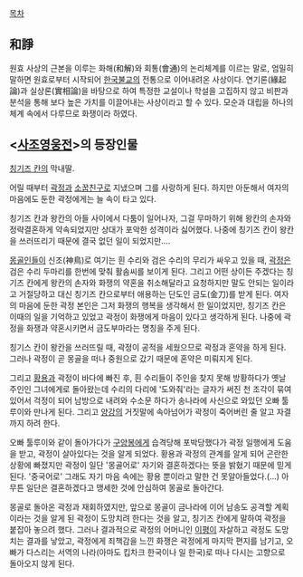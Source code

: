 [[목차]]

== 和諍 ==
원효 사상의 근본을 이루는 화해(和解)와 회통(會通)의 논리체계를 이르는 말로, 엄밀히 말하면 원효로부터 시작되어 [[한국]][[불교]]의 전통으로 이어내려온 사상이다. 연기론(緣起論)과 실상론(實相論)을 바탕으로 하여 특정한 교설이나 학설을 고집하지 않고 비판과 분석을 통해 보다 높은 가치를 이끌어내는 사상이라고 할 수 있다. 모순과 대립을 하나의 체계 속에서 다루므로 화쟁이라 하였다.

== <[[사조영웅전]]>의 등장인물 ==
[[칭기즈 칸]]의 막내딸.

어릴 때부터 [[곽정]]과 [[소꿉친구]]로 지냈으며 그를 사랑하게 된다. 하지만 아둔해서 여자의 마음에도 둔한 곽정에게는 늘 속이 타고 있다.

칭기즈 칸과 왕칸의 아들 사이에서 다툼이 일어나자, 그걸 무마하기 위해 왕칸의 손자와 정략결혼하게 약속되었지만 상대가 포악한 성격이라 싫어했다. 나중에 칭기즈 칸이 왕칸을 쓰러뜨리기 때문에 결국 없던 일이 되었지만….

[[몽골인]]들이 신조(神鳥)로 여기는 흰 수리와 검은 수리의 무리가 싸우고 있을 때, [[곽정]]은 검은 수리 두마리를 한번에 맞춰 활솜씨를 보이게 된다. 그리고 어떤 상이든 주겠다는 칭기즈 칸에게 왕칸의 손자와 화쟁의 약혼을 취소해달라고 요청하지만 말도 안되는 일이라고 거절당하고 대신 칭기즈 칸으로부터 애용하는 단도인 금도(金刀)를 받게 된다. 여자의 마음에 둔한 곽정 본인은 그저 화쟁의 행복을 생각해서 한 일이었지만, 칭기즈 칸은 이때의 일을 기억하고 있었고 곽정이 화쟁에게 마음이 있다고 생각하게 된다. 나중에 곽정을 화쟁과 약혼시키면서 금도부마라는 명칭을 주게 된다.

칭기스 칸이 왕칸을 쓰러뜨릴 때, 곽정이 공적을 세웠으므로 곽정과 혼약을 하게 된다. 그러나 곽정이 곧 몽골을 떠나 중원으로 갔기 때문에 혼약은 미뤄지게 된다.

그리고 [[황용]]과 곽정이 바다에 빠진 후, 흰 수리들이 주인을 찾지 못해 방황하다가 옛날 주인인 그녀에게로 돌아왔는데 수리의 다리에 '도와줘'라는 글자가 써진 천 조각이 묶여 있어서 걱정이 되어 남방으로 내려와 수소문 하다가 송나라에 사신으로 와있던 오빠 툴루이와 만나게 된다. 그리고 [[양강]]의 거짓말에 속아넘어가 곽정이 죽어버린 줄 알고 자결까지 하려 한다.

오빠 툴루이와 같이 돌아가다가 [[구양봉]]에게 습격당해 포박당했다가 곽정 일행에게 도움을 받고, 곽정이 살아있다는 것을 알게 되었다. 황용과 곽정의 관계를 알게 되어 곤란한 상황에 빠졌지만 곽정이 일단 '몽골어로' 자기와 결혼하겠다는 뜻을 밝혔기 때문에 믿게 된다. '중국어로' 그래도 자기 마음 속에는 황용 뿐이라고 말한 건 못알아들었다.(…) 아무튼 일단은 결혼하겠다고 맹세한 것에 안심하여 몽골로 돌아간다.

몽골로 돌아온 곽정과 재회하였지만, 앞으로 몽골이 금나라에 이어 남송도 공격할 계획이라는 것을 알게 된 곽정이 도망치려 한다는 것을 알고, 칭기즈 칸에게 말하여 곽정을 붙잡아 놓으려 했다. 그러나 결과적으로 곽정의 어머니인 [[이평]]이 자살하고 곽정도 도망치는 결과를 낳았고, 곽정에게 죄책감을 느낀 화쟁은 곽정에게 마지막 편지를 남기고, 오빠가 다스리는 서역의 나라(아마도 킵차크 한국이나 일 한국)로 떠나 다시는 고향으로 돌아오지 않게 된다.

